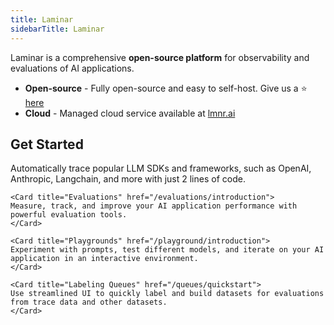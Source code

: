 ```yaml
---
title: Laminar
sidebarTitle: Laminar
---
```


Laminar is a comprehensive **open-source platform** for observability and evaluations of AI applications.

- **Open-source** - Fully open-source and easy to self-host. Give us a ⭐ [here](https://github.com/lmnr-ai/lmnr)
- **Cloud** - Managed cloud service available at [lmnr.ai](https://lmnr.ai)

## Get Started

<Columns>
    <Card title="Tracing" href="/tracing/introduction">
    Automatically trace popular LLM SDKs and frameworks, such as OpenAI, Anthropic, Langchain, and more with just 2 lines of code.
    </Card>

    <Card title="Evaluations" href="/evaluations/introduction">
    Measure, track, and improve your AI application performance with powerful evaluation tools.
    </Card>

    <Card title="Playgrounds" href="/playground/introduction">
    Experiment with prompts, test different models, and iterate on your AI application in an interactive environment.
    </Card>

    <Card title="Labeling Queues" href="/queues/quickstart">
    Use streamlined UI to quickly label and build datasets for evaluations from trace data and other datasets.
    </Card>
</Columns>